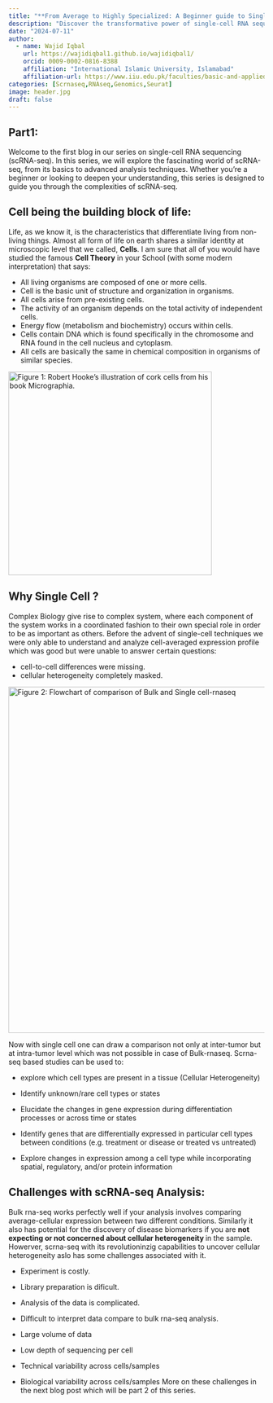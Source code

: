 ```yaml
---
title: "**From Average to Highly Specialized: A Beginner guide to Single-Cell RNA-Seq (scRNA-seq)**"
description: "Discover the transformative power of single-cell RNA sequencing (scRNA-seq) and how it unveils the hidden complexities of cellular heterogeneity, moving beyond average gene expression to highly specialized insights at the single-cell level."
date: "2024-07-11"
author:
  - name: Wajid Iqbal
    url: https://wajidiqbal1.github.io/wajidiqbal1/
    orcid: 0009-0002-0816-8388
    affiliation: "International Islamic University, Islamabad"
    affiliation-url: https://www.iiu.edu.pk/faculties/basic-and-applied-sciences-2/department-of-biotechnology-bioinformatics/
categories: [Scrnaseq,RNAseq,Genomics,Seurat]
image: header.jpg
draft: false
---
```


## Part1:

Welcome to the first blog in our series on single-cell RNA sequencing (scRNA-seq). In this series, we will explore the fascinating world of scRNA-seq, from its basics to advanced analysis techniques. Whether you're a beginner or looking to deepen your understanding, this series is designed to guide you through the complexities of scRNA-seq.

## **Cell being the building block of life:**

Life, as we know it, is the characteristics that differentiate living from non-living things. Almost all form of life on earth shares a similar identity at microscopic level that we called, **Cells**. I am sure that all of you would have studied the famous **Cell Theory** in your School (with some modern interpretation) that says:

-   All living organisms are composed of one or more cells.
-   Cell is the basic unit of structure and organization in organisms.
-   All cells arise from pre-existing cells.
-   The activity of an organism depends on the total activity of independent cells.
-   Energy flow (metabolism and biochemistry) occurs within cells.
-   Cells contain DNA which is found specifically in the chromosome and RNA found in the cell nucleus and cytoplasm.
-   All cells are basically the same in chemical composition in organisms of similar species.

[![Figure 1: Robert Hooke’s illustration of cork cells from his book Micrographia.](hooke_cork.jpg){fig-align="center" width="400"}](https://en.wikipedia.org/wiki/File:Cork_Micrographia_Hooke.png)

## **Why Single Cell ?**

Complex Biology give rise to complex system, where each component of the system works in a coordinated fashion to their own special role in order to be as important as others. Before the advent of single-cell techniques we were only able to understand and analyze cell-averaged expression profile which was good but were unable to answer certain questions:

-   cell-to-cell differences were missing.
-   cellular heterogeneity completely masked.

[![Figure 2: Flowchart of comparison of Bulk and Single cell-rnaseq](images/clipboard-1763345565.png){fig-align="center" width="680"}](https://www.10xgenomics.com/blog/single-cell-rna-seq-an-introductory-overview-and-tools-for-getting-started)

Now with single cell one can draw a comparison not only at inter-tumor but at intra-tumor level which was not possible in case of Bulk-rnaseq. Scrna-seq based studies can be used to:

-   explore which cell types are present in a tissue (Cellular Heterogeneity)

-   Identify unknown/rare cell types or states

-   Elucidate the changes in gene expression during differentiation processes or across time or states

-   Identify genes that are differentially expressed in particular cell types between conditions (e.g. treatment or disease or treated vs untreated)

-   Explore changes in expression among a cell type while incorporating spatial, regulatory, and/or protein information

## **Challenges with scRNA-seq Analysis:**

Bulk rna-seq works perfectly well if your analysis involves comparing average-cellular expression between two different conditions. Similarly it also has potential for the discovery of disease biomarkers if you are **not expecting or not concerned about cellular heterogeneity **in the sample. Howerver, scrna-seq with its revolutioninzig capabilities to uncover cellular heterogeneity aslo has some challenges associated with it.

-   Experiment is costly.

-   Library preparation is dificult.

-   Analysis of the data is complicated.

-   Difficult to interpret data compare to bulk rna-seq analysis.

-   Large volume of data

-   Low depth of sequencing per cell

-   Technical variability across cells/samples

-   Biological variability across cells/samples
More on these challenges in the next blog post which will be part 2 of this series.